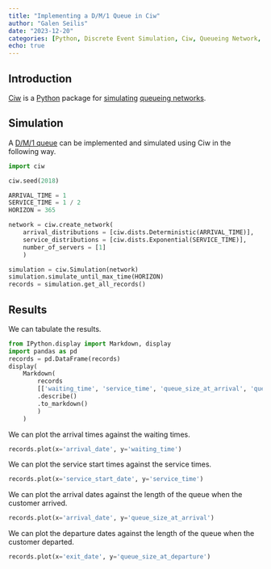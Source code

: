```yaml
---
title: "Implementing a D/M/1 Queue in Ciw"
author: "Galen Seilis"
date: "2023-12-20"
categories: [Python, Discrete Event Simulation, Ciw, Queueing Network,  Queueing System, Queueing Theory, Exponential Distribution, Statistics, Operations Research, Random Variables, Inter-Arrival Times, Service Times, Random Number Generation, Servers]
echo: true
---
```


## Introduction

[Ciw](https://ciw.readthedocs.io/en/latest/) is a [Python](https://www.python.org/) package for [simulating](https://en.wikipedia.org/wiki/Discrete-event_simulation) [queueing networks](https://en.wikipedia.org/wiki/Queueing_theory). 

## Simulation

A [D/M/1 queue](https://en.wikipedia.org/wiki/D/M/1_queue) can be implemented and simulated using Ciw in the following way.

```python
import ciw

ciw.seed(2018)

ARRIVAL_TIME = 1
SERVICE_TIME = 1 / 2
HORIZON = 365

network = ciw.create_network(
    arrival_distributions = [ciw.dists.Deterministic(ARRIVAL_TIME)],
    service_distributions = [ciw.dists.Exponential(SERVICE_TIME)],
    number_of_servers = [1]
    )

simulation = ciw.Simulation(network)
simulation.simulate_until_max_time(HORIZON)
records = simulation.get_all_records()
```

## Results

We can tabulate the results.

```python
from IPython.display import Markdown, display
import pandas as pd
records = pd.DataFrame(records)
display(
    Markdown(
        records
        [['waiting_time', 'service_time', 'queue_size_at_arrival', 'queue_size_at_departure']]
        .describe()
        .to_markdown()
        )
    )
```

We can plot the arrival times against the waiting times.

```python
records.plot(x='arrival_date', y='waiting_time')
```

We can plot the service start times against the service times.

```python
records.plot(x='service_start_date', y='service_time')
```

We can plot the arrival dates against the length of the queue when the customer arrived.

```python
records.plot(x='arrival_date', y='queue_size_at_arrival')
```

We can plot the departure dates against the length of the queue when the customer departed.

```python
records.plot(x='exit_date', y='queue_size_at_departure')
```
